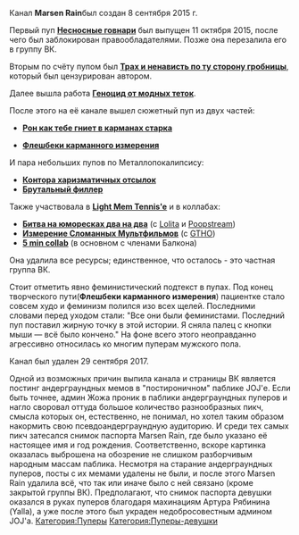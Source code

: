 {{Инфобокс_для_пуперов
|image3 = D5obGRBr fs.jpg
|сферы_творчества = RYTP
|год_начала = 2015
|имя_фамилия =
}}

Канал '''Marsen Rain '''был создан 8 сентября 2015 г.

Первый пуп [https://www.youtube.com/watch?v=CC0FtzWBBmk '''Несносные говнари'''] был выпущен 11 октября 2015, после чего был заблокирован правообладателями. Позже она перезалила его в группу ВК.

Вторым по счёту пупом был '''[https://www.youtube.com/watch?v=xRQ3JCO-5og Трах и ненависть по ту сторону гробницы]''', который был цензурирован автором.

Далее вышла работа [https://www.youtube.com/watch?v=SQLZLSe5Xrc&t '''Геноцид от модных теток'''].

После этого на её канале вышел сюжетный пуп из двух частей:
* [https://www.youtube.com/watch?v=DhDIDEKoeT8 '''Рон как тебе гниет в карманах старка''']

* [https://www.youtube.com/watch?v=JQcTAFku8dE '''Флешбеки карманного измерения''']''' '''
И пара небольших пупов по Металлопокалипсису:
* [https://www.youtube.com/watch?v=bX7DIsVJXMg '''Контора харизматичных отсылок''']
* '''[https://www.youtube.com/watch?v=6_kF9C3Q0lg Брутальный филлер]'''
Также участвовала в [https://www.youtube.com/watch?v=NmeKvFWubfc '''Light Mem Tennis'e'''] и в коллабах:
*[https://www.youtube.com/watch?v=NBLPz8HU9-w '''Битва на юморесках два на два'''] (с [[Lolita]] и [[Poopstream]])
*[https://www.youtube.com/watch?v=87-vo0Rn41A '''Измерение Сломанных Мультфильмов'''] (с [[TheGetthehellout|GTHO]])
*[https://www.youtube.com/watch?v=l4ddzevXZJ8 '''5 min collab'''] (в основном с членами Балкона)

Она удалила все ресурсы; единственное, что осталось - это частная группа ВК.

Стоит отметить явно феминистический подтекст в пупах. Под конец творческого пути('''Флешбеки карманного измерения''') пациентке стало совсем худо и феминизм полился изо всех щелей. Последними словами перед уходом стали: "Все они были феминистами. Последний пуп поставил жирную точку в этой истории. Я сняла палец с кнопки мыши — всё было кончено." На фоне всего этого неоправданно агрессивно относилась ко многим пуперам мужского пола.

Канал был удален 29 сентября 2017.

Одной из возможных причин выпила канала и страницы ВК является постинг андерграундных мемов в "постироничном" паблике JOJ'е. Если быть точнее, админ Жожа проник в паблики андерграундных пуперов и нагло своровал оттуда большое количество разнообразных пикч, смысла которых он, естественно, не понимал, но хотел таким образом накормить свою псевдоандерграундную аудиторию. И среди тех самых пикч затесался снимок паспорта Marsen Rain, где было указано её настоящее имя и год рождения. Соответственно, вскоре картинка оказалась выброшена на обозрение не слишком разборчивым народным массам паблика. Несмотря на старание андерграундных пуперов, посты с их мемами удалены не были, и после этого Marsen Rain удалила всё, что так или иначе было с ней связано (кроме закрытой группы ВК). Предполагают, что снимок паспорта девушки оказался в руках пуперов благодаря махинациям Артура Рябинина (Yalla), а уже после этого был украден недобросовестным админом JOJ'а.
[[Категория:Пуперы]]
[[Категория:Пуперы-девушки]]